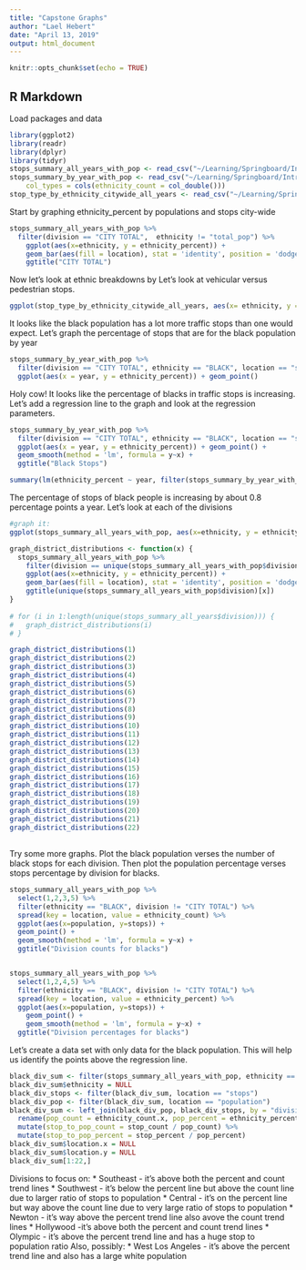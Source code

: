 ```yaml
---
title: "Capstone Graphs"
author: "Lael Hebert"
date: "April 13, 2019"
output: html_document
---
```


```r
knitr::opts_chunk$set(echo = TRUE)
```

## R Markdown
Load packages and data

```r
library(ggplot2)
library(readr)
library(dplyr)
library(tidyr)
stops_summary_all_years_with_pop <- read_csv("~/Learning/Springboard/Introduction to Data Science/Capstone/Data/Output/stops_summary_all_years_with_pop.csv")
stops_summary_by_year_with_pop <- read_csv("~/Learning/Springboard/Introduction to Data Science/Capstone/Data/Output/stops_summary_by_year_with_pop.csv", 
    col_types = cols(ethnicity_count = col_double()))
stop_type_by_ethnicity_citywide_all_years <- read_csv("~/Learning/Springboard/Introduction to Data Science/Capstone/Data/Output/stop_type_by_ethnicity_citywide_all_years.csv")

```

Start by graphing ethnicity_percent by populations and stops city-wide 
```r

stops_summary_all_years_with_pop %>% 
  filter(division == "CITY TOTAL",  ethnicity != "total_pop") %>%
    ggplot(aes(x=ethnicity, y = ethnicity_percent)) + 
    geom_bar(aes(fill = location), stat = 'identity', position = 'dodge') +
    ggtitle("CITY TOTAL")

```

Now let's look at ethnic breakdowns by
Let's look at vehicular versus pedestrian stops.
```r
ggplot(stop_type_by_ethnicity_citywide_all_years, aes(x= ethnicity, y = ethnicity_percent)) + geom_bar(aes(fill=stop_type), stat= 'identity', position='dodge')
```

It looks like the black population has a lot more traffic stops than one would expect. Let's graph the percentage of stops that are for the black population by year
```r

stops_summary_by_year_with_pop %>% 
  filter(division == "CITY TOTAL", ethnicity == "BLACK", location == "stops", year != 2019) %>%
  ggplot(aes(x = year, y = ethnicity_percent)) + geom_point() 

```

Holy cow! It looks like the percentage of blacks in traffic stops is increasing. Let's add a regression line to the graph and look at the regression parameters.
```r
stops_summary_by_year_with_pop %>% 
  filter(division == "CITY TOTAL", ethnicity == "BLACK", location == "stops", year != 2019) %>%
  ggplot(aes(x = year, y = ethnicity_percent)) + geom_point() + 
  geom_smooth(method = 'lm', formula = y~x) +
  ggtitle("Black Stops")

summary(lm(ethnicity_percent ~ year, filter(stops_summary_by_year_with_pop, division == "CITY TOTAL", ethnicity == "BLACK", location == "stops")))

```
The percentage of stops of black people is increasing by about 0.8 percentage points a year. Let's look at each of the divisions
```r

#graph it:
ggplot(stops_summary_all_years_with_pop, aes(x=ethnicity, y = ethnicity_percent)) + geom_bar(aes(fill = location), stat = 'identity', position = 'dodge') + facet_grid(division ~.)

graph_district_distributions <- function(x) {
  stops_summary_all_years_with_pop %>% 
    filter(division == unique(stops_summary_all_years_with_pop$division)[x],  ethnicity != "total_pop") %>%
    ggplot(aes(x=ethnicity, y = ethnicity_percent)) + 
    geom_bar(aes(fill = location), stat = 'identity', position = 'dodge') +
    ggtitle(unique(stops_summary_all_years_with_pop$division)[x])
}
 
# for (i in 1:length(unique(stops_summary_all_years$division))) {
#   graph_district_distributions(i)
# }

graph_district_distributions(1)
graph_district_distributions(2)
graph_district_distributions(3)
graph_district_distributions(4)
graph_district_distributions(5)
graph_district_distributions(6)
graph_district_distributions(7)
graph_district_distributions(8)
graph_district_distributions(9)
graph_district_distributions(10)
graph_district_distributions(11)
graph_district_distributions(12)
graph_district_distributions(13)
graph_district_distributions(14)
graph_district_distributions(15)
graph_district_distributions(16)
graph_district_distributions(17)
graph_district_distributions(18)
graph_district_distributions(19)
graph_district_distributions(20)
graph_district_distributions(21)
graph_district_distributions(22)
```

##

Try some more graphs. Plot the black population verses the number of black stops for each division. Then plot the population percentage verses stops percentage by division for blacks.

```r
stops_summary_all_years_with_pop %>% 
  select(1,2,3,5) %>%
  filter(ethnicity == "BLACK", division != "CITY TOTAL") %>%
  spread(key = location, value = ethnicity_count) %>%
  ggplot(aes(x=population, y=stops)) + 
  geom_point() +
  geom_smooth(method = 'lm', formula = y~x) + 
  ggtitle("Division counts for blacks")


stops_summary_all_years_with_pop %>% 
  select(1,2,4,5) %>%
  filter(ethnicity == "BLACK", division != "CITY TOTAL") %>%
  spread(key = location, value = ethnicity_percent) %>%
  ggplot(aes(x=population, y=stops)) + 
    geom_point() +
    geom_smooth(method = 'lm', formula = y~x) + 
  ggtitle("Division percentages for blacks")

```
Let's create a data set with only data for the black population. This will help us identify the points above the regression line.
```r
black_div_sum <- filter(stops_summary_all_years_with_pop, ethnicity == "BLACK")
black_div_sum$ethnicity = NULL
black_div_stops <- filter(black_div_sum, location == "stops")
black_div_pop <- filter(black_div_sum, location == "population")
black_div_sum <- left_join(black_div_pop, black_div_stops, by = "division") %>%
  rename(pop_count = ethnicity_count.x, pop_percent = ethnicity_percent.x, stop_count = ethnicity_count.y, stop_percent = ethnicity_percent.y) %>%
  mutate(stop_to_pop_count = stop_count / pop_count) %>%
  mutate(stop_to_pop_percent = stop_percent / pop_percent)
black_div_sum$location.x = NULL
black_div_sum$location.y = NULL
black_div_sum[1:22,]
```
Divisions to focus on:
* Southeast - it's above both the percent and count trend lines
* Southwest - it's below the percent line but above the count line due to larger ratio of stops to population
* Central - it's on the percent line but way above the count line due to very large ratio of stops to population
* Newton - it's way above the percent trend line also avove the  count trend lines
* Hollywood -it's above both the percent and count trend lines
* Olympic - it's above the percent trend line and has a huge stop to population ratio
Also, possibly:
* West Los Angeles - it's above the percent trend line and also has a large white population



```r

```
